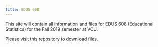 ```yaml
---
title: EDUS 608 
---
```


<link rel="stylesheet" href="styles.css" type="text/css">

This site will contain all information and files for EDUS 608 (Educational Statistics) for the Fall 2019 semester at VCU. 

Please visit [this](https://github.com/debusklaneml/edus608f2019) repository to download files. 


